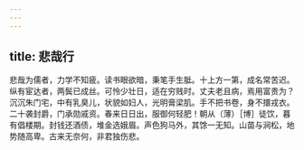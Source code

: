 ```yaml
---
---
---
```

title: 悲哉行
---



悲哉为儒者，力学不知疲。读书眼欲暗，秉笔手生胝。十上方一第，成名常苦迟。纵有宦达者，两鬓已成丝。可怜少壮日，适在穷贱时。丈夫老且病，焉用富贵为？沉沉朱门宅，中有乳臭儿，状貌如妇人，光明膏梁肌。手不把书卷，身不擐戎衣。二十袭封爵，门承勋戚资。春来日日出，服御何轻肥！朝从（薄）［博］徒饮，暮有倡楼期。封钱还酒债，堆金选娥眉。声色狗马外，其馀一无知。山苗与涧松，地势随高卑。古来无奈何，非君独伤悲。